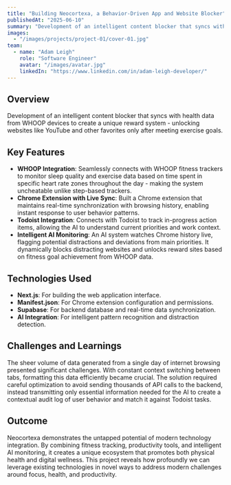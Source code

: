 ---
title: "Building Neocortexa, a Behavior-Driven App and Website Blocker"
publishedAt: "2025-06-10"
summary: "Development of an intelligent content blocker that syncs with WHOOP fitness data to unlock websites as rewards for meeting exercise goals."
images:
  - "/images/projects/project-01/cover-01.jpg"
team:
  - name: "Adam Leigh"
    role: "Software Engineer"
    avatar: "/images/avatar.jpg"
    linkedIn: "https://www.linkedin.com/in/adam-leigh-developer/"
---
## Overview
Development of an intelligent content blocker that syncs with health data from WHOOP devices to create a unique reward system - unlocking websites like YouTube and other favorites only after meeting exercise goals.
## Key Features
- **WHOOP Integration**: Seamlessly connects with WHOOP fitness trackers to monitor sleep quality and exercise data based on time spent in specific heart rate zones throughout the day - making the system uncheatable unlike step-based trackers.
- **Chrome Extension with Live Sync**: Built a Chrome extension that maintains real-time synchronization with browsing history, enabling instant response to user behavior patterns.
- **Todoist Integration**: Connects with Todoist to track in-progress action items, allowing the AI to understand current priorities and work context.
- **Intelligent AI Monitoring**: An AI system watches Chrome history live, flagging potential distractions and deviations from main priorities. It dynamically blocks distracting websites and unlocks reward sites based on fitness goal achievement from WHOOP data.
## Technologies Used
- **Next.js**: For building the web application interface.
- **Manifest.json**: For Chrome extension configuration and permissions.
- **Supabase**: For backend database and real-time data synchronization.
- **AI Integration**: For intelligent pattern recognition and distraction detection.
## Challenges and Learnings
The sheer volume of data generated from a single day of internet browsing presented significant challenges. With constant context switching between tabs, formatting this data efficiently became crucial. The solution required careful optimization to avoid sending thousands of API calls to the backend, instead transmitting only essential information needed for the AI to create a contextual audit log of user behavior and match it against Todoist tasks.
## Outcome
Neocortexa demonstrates the untapped potential of modern technology integration. By combining fitness tracking, productivity tools, and intelligent AI monitoring, it creates a unique ecosystem that promotes both physical health and digital wellness. This project reveals how profoundly we can leverage existing technologies in novel ways to address modern challenges around focus, health, and productivity.
